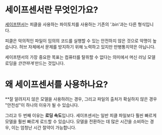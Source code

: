 # 세이프센서란 무엇인가요? 

[세이프텐서](https://github.com/huggingface/safetensors)는 피클을 사용하는 파이토치를 사용하는 기존의 '.bin'과는 다른 형식입니다.

피클은 악의적인 파일이 임의의 코드를 실행할 수 있는 안전하지 않은 것으로 악명이 높습니다.
허브 자체에서 문제를 방지하기 위해 노력하고 있지만 만병통치약은 아닙니다.

세이프텐서의 가장 중요한 목표는 컴퓨터를 탈취할 수 없다는 의미에서 머신 러닝 모델 로딩을 *안전하게* 만드는 것입니다.

# 왜 세이프센서를 사용하나요?

**잘 알려지지 않은 모델을 사용하려는 경우, 그리고 파일의 출처가 확실하지 않은 경우 "안전성"이 하나의 이유가 될 수 있습니다.

그리고 두 번째 이유는 **로딩 속도**입니다. 세이프센서는 일반 피클 파일보다 훨씬 빠르게 모델을 훨씬 빠르게 로드할 수 있습니다. 모델을 전환하는 데 많은 시간을 소비하는 경우, 이는 엄청난 시간 절약이 가능합니다.